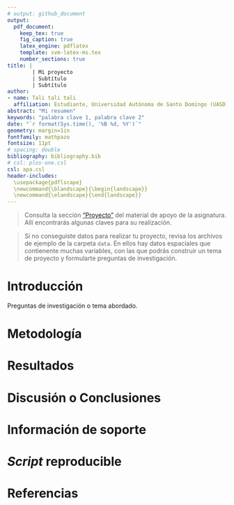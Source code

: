 ```yaml
---
# output: github_document
output: 
  pdf_document:
    keep_tex: true
    fig_caption: true
    latex_engine: pdflatex
    template: svm-latex-ms.tex
    number_sections: true
title: | 
        | Mi proyecto
        | Subtítulo
        | Subtítulo
author:
- name: Tali tali tali
  affiliation: Estudiante, Universidad Autónoma de Santo Domingo (UASD)
abstract: "Mi resumen"
keywords: "palabra clave 1, palabra clave 2"
date: "`r format(Sys.time(), '%B %d, %Y')`"
geometry: margin=1in
fontfamily: mathpazo
fontsize: 11pt
# spacing: double
bibliography: bibliography.bib
# csl: plos-one.csl
csl: apa.csl
header-includes:
  \usepackage{pdflscape}
  \newcommand{\blandscape}{\begin{landscape}}
  \newcommand{\elandscape}{\end{landscape}}
---
```


> Consulta la sección ["Proyecto"](https://github.com/maestria-geotel-master/material-de-apoyo/blob/master/programa-analisis-espacial.md#proyecto) del material de apoyo de la asignatura. Allí encontrarás algunas claves para su realización.

> Si no conseguiste datos para realizar tu proyecto, revisa los archivos de ejemplo de la carpeta `data`. En ellos hay datos espaciales que contienente muchas variables,  con las que podrás construir un tema de proyecto y formularte preguntas de investigación.

# Introducción

Preguntas de investigación o tema abordado.

# Metodología

\ldots

# Resultados

\ldots

# Discusión o Conclusiones

\ldots

# Información de soporte

\ldots

# *Script* reproducible

\ldots

# Referencias
